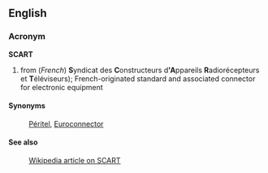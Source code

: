 ==English==
===Acronym===
'''SCART'''

# from (''French'') '''S'''yndicat des '''C'''onstructeurs d''''A'''ppareils '''R'''adiorécepteurs et '''T'''éléviseurs); French-originated standard and associated connector for electronic equipment

====Synonyms====
: [[Péritel]], [[Euroconnector]]

====See also====
: [[w:SCART|Wikipedia article on SCART]]
